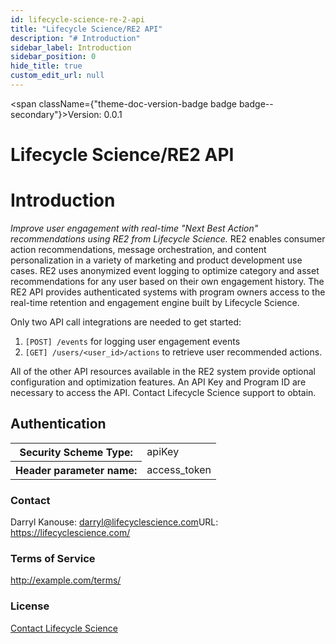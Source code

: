 ```yaml
---
id: lifecycle-science-re-2-api
title: "Lifecycle Science/RE2 API"
description: "# Introduction"
sidebar_label: Introduction
sidebar_position: 0
hide_title: true
custom_edit_url: null
---
```



<span className={"theme-doc-version-badge badge badge--secondary"}>Version: 0.0.1</span>

# Lifecycle Science/RE2 API




# Introduction
_Improve user engagement with real-time "Next Best Action" recommendations using RE2 from Lifecycle Science._
RE2 enables consumer action recommendations,
message orchestration, and content personalization in a variety of 
marketing and product development use cases. RE2 uses
anonymized event logging to optimize category and asset recommendations for any
user based on their own engagement history.
The RE2 API provides authenticated systems with program owners access to 
the real-time retention and engagement engine built by Lifecycle Science. 

Only two API call integrations are needed to get started:

1. `[POST] /events` for logging user engagement events
1. `[GET] /users/<user_id>/actions` to retrieve user recommended actions.


All of the other API resources available in the RE2 system provide optional configuration and optimization features.
An API Key and Program ID are necessary to access the API. Contact Lifecycle Science support to obtain.


<div style={{"marginBottom":"2rem"}}><h2 id={"authentication"} style={{"marginBottom":"1rem"}}>Authentication</h2><Tabs><TabItem label={"API Key"} value={"APIKeyHeader"}><div><table><tbody><tr><th>Security Scheme Type:</th><td>apiKey</td></tr><tr><th>Header parameter name:</th><td>access_token</td></tr></tbody></table></div></TabItem></Tabs></div><div style={{"display":"flex","flexDirection":"column","marginBottom":"var(--ifm-paragraph-margin-bottom)"}}><h3 style={{"marginBottom":"0.25rem"}}>Contact</h3><span>Darryl Kanouse: <a href={"mailto:darryl@lifecyclescience.com"}>darryl@lifecyclescience.com</a></span><span>URL: <a href={"https://lifecyclescience.com/"}>https://lifecyclescience.com/</a></span></div><div style={{"marginBottom":"var(--ifm-paragraph-margin-bottom)"}}><h3 style={{"marginBottom":"0.25rem"}}>Terms of Service</h3><a href={"http://example.com/terms/"}>http://example.com/terms/</a></div><div style={{"marginBottom":"var(--ifm-paragraph-margin-bottom)"}}><h3 style={{"marginBottom":"0.25rem"}}>License</h3><a href={"https://lifecyclescience.com/"}>Contact Lifecycle Science</a></div>
      